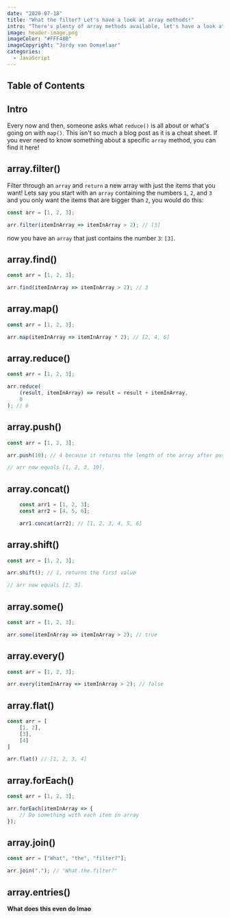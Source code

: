 ```yaml
---
date: "2020-07-18"
title: "What the filter? Let's have a look at array methods!"
intro: "There's plenty of array methods available, let's have a look at some of them!"
image: header-image.png
imageColor: "#FFF48B"
imageCopyright: "Jordy van Domselaar"
categories:
  - JavaScript
---
```


## Table of Contents

## Intro

Every now and then, someone asks what `reduce()` is all about or what's going on with `map()`. This isn't so much a blog post as it is a cheat sheet. If you ever need to know something about a specific `array` method, you can find it here!

## array.filter()

Filter through an `array` and `return` a new array with just the items that you want! Lets say you start with an `array` containing the numbers `1`, `2`, and `3` and you only want the items that are bigger than `2`, you would do this:

```js
const arr = [1, 2, 3];

arr.filter(itemInArray => itemInArray > 2); // [3]
```

now you have an `array` that just contains the number `3`: `[3]`.

## array.find()

```js
const arr = [1, 2, 3];

arr.find(itemInArray => itemInArray > 2); // 3
```

## array.map()

```js
const arr = [1, 2, 3];

arr.map(itemInArray => itemInArray * 2); // [2, 4, 6]
```

## array.reduce()

```js
const arr = [1, 2, 3];

arr.reduce(
    (result, itemInArray) => result = result + itemInArray,
    0
); // 6
```

## array.push()

```js
const arr = [1, 2, 3];

arr.push(10); // 4 because it returns the length of the array after pushing the new item.

// arr now equals [1, 2, 3, 10].
```

## array.concat()

```js
    const arr1 = [1, 2, 3];
    const arr2 = [4, 5, 6];

    arr1.concat(arr2); // [1, 2, 3, 4, 5, 6]
```

## array.shift()

```js
const arr = [1, 2, 3];

arr.shift(); // 1, returns the first value

// arr now equals [2, 3].
```

## array.some()

```js
const arr = [1, 2, 3];

arr.some(itemInArray => itemInArray > 2); // true
```

## array.every()

```js
const arr = [1, 2, 3];

arr.every(itemInArray => itemInArray > 2); // false
```

## array.flat()

```js
const arr = [
    [1, 2],
    [3],
    [4]
]

arr.flat() // [1, 2, 3, 4]
```

## array.forEach()

```js
const arr = [1, 2, 3];

arr.forEach(itemInArray => {
    // Do something with each item in array
});
```

## array.join()

```js
const arr = ["What", "the", "filter?"];

arr.join("."); // "What.the.filter?"
```

## array.entries()

**What does this even do lmao**
